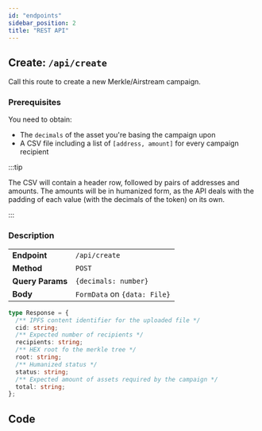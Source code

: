 ```yaml
---
id: "endpoints"
sidebar_position: 2
title: "REST API"
---
```



## Create: `/api/create`

Call this route to create a new Merkle/Airstream campaign.

### Prerequisites

You need to obtain:

- The `decimals` of the asset you're basing the campaign upon
- A CSV file including a list of `[address, amount]` for every campaign recipient

:::tip

The CSV will contain a header row, followed by pairs of addresses and amounts. The amounts will be in humanized form, as
the API deals with the padding of each value (with the decimals of the token) on its own.

:::

### Description

|                  |                              |
| :--------------- | ---------------------------- |
| **Endpoint**     | `/api/create`                |
| **Method**       | `POST`                       |
| **Query Params** | `{decimals: number}`         |
| **Body**         | `FormData` on `{data: File}` |

```typescript Response
type Response = {
  /** IPFS content identifier for the uploaded file */
  cid: string;
  /** Expected number of recipients */
  recipients: string;
  /** HEX root fo the merkle tree */
  root: string;
  /** Humanized status */
  status: string;
  /** Expected amount of assets required by the campaign */
  total: string;
};
```

## Code

<LinkPreview
  href="https://github.com/sablier-labs/v2-merkle-api"
  icon="github"
  subtitle="Github - sablier-labs/v2-merkle-api"
  title="Sablier V2 Merkle API (Rust)"
/>
